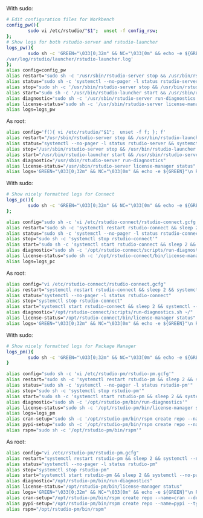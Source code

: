 ## {.tabset}

:::{.card title="Workbench"}

With sudo:

```bash
# Edit configuration files for Workbench
config_pw(){
        sudo vi /etc/rstudio/"$1";  unset -f config_rsw;
};
# Show logs for both rstudio-server and rstudio-launcher
logs_pw(){
        sudo sh -c 'GREEN="\033[0;32m" && NC="\033[0m" && echo -e ${GREEN}"\n Posit Workbench Logs:\n"${NC} && tail -n 15 /var/log/rstudio/rstudio-server/rserver.log && echo -e ${GREEN}"\n Posit Launcher Logs:\n"${NC} && tail -n 15 
/var/log/rstudio/launcher/rstudio-launcher.log'
};
alias config=config_pw
alias restart="sudo sh -c '/usr/sbin/rstudio-server stop && /usr/bin/rstudio-launcher stop && /usr/bin/rstudio-launcher start && /usr/sbin/rstudio-server start && sleep 2 && systemctl --no-pager -l status rstudio-server && systemctl --no-pager -l status rstudio-launcher'"
alias status="sudo sh -c 'systemctl --no-pager -l status rstudio-server && systemctl --no-pager -l status rstudio-launcher'"
alias stop="sudo sh -c '/usr/sbin/rstudio-server stop && /usr/bin/rstudio-launcher stop'"
alias start="sudo sh -c '/usr/bin/rstudio-launcher start && /usr/sbin/rstudio-server start && sleep 2 && systemctl --no-pager -l status rstudio-server && systemctl --no-pager -l status rstudio-launcher'"
alias diagnostic="sudo sh -c '/usr/sbin/rstudio-server run-diagnostics'"
alias license-status="sudo sh -c '/usr/sbin/rstudio-server license-manager status'"
alias logs=logs_pw
```

As root:

```bash
alias config='f(){ vi /etc/rstudio/"$1";  unset -f f; }; f'
alias restart="/usr/sbin/rstudio-server stop && /usr/bin/rstudio-launcher stop && /usr/bin/rstudio-launcher start && /usr/sbin/rstudio-server start && sleep 2 && systemctl --no-pager -l status rstudio-server && systemctl --no-pager -l status rstudio-launcher"
alias status="systemctl --no-pager -l status rstudio-server && systemctl --no-pager -l status rstudio-launcher"
alias stop="/usr/sbin/rstudio-server stop && /usr/bin/rstudio-launcher stop"
alias start="/usr/bin/rstudio-launcher start && /usr/sbin/rstudio-server start && sleep 2 && systemctl --no-pager -l status rstudio-server && systemctl --no-pager -l status rstudio-launcher"
alias diagnostic="/usr/sbin/rstudio-server run-diagnostics"
alias license-status="/usr/sbin/rstudio-server license-manager status"
alias logs='GREEN="\033[0;32m" && NC="\033[0m" && echo -e ${GREEN}"\n Posit Workbench Logs:\n"${NC} && tail -n 15 /var/log/rstudio/rstudio-server/rserver.log && echo -e ${GREEN}"\n Posit Launcher Logs:\n"${NC} && tail -n 15 /var/log/rstudio/launcher/rstudio-launcher.log'
```
:::

:::{.card title="Connect"}
With sudo:

```bash
# Show nicely formatted logs for Connect
logs_pc(){
        sudo sh -c 'GREEN="\033[0;32m" && NC="\033[0m" && echo -e ${GREEN}"\n Posit Connect Logs:\n"${NC} && tail -n 15 /var/log/rstudio/rstudio-connect/rstudio-connect.log'
};

alias config="sudo sh -c 'vi /etc/rstudio-connect/rstudio-connect.gcfg'"
alias restart="sudo sh -c 'systemctl restart rstudio-connect && sleep 2 && systemctl --no-pager -l status rstudio-connect'"
alias status="sudo sh -c 'systemctl --no-pager -l status rstudio-connect'"
alias stop="sudo sh -c 'systemctl stop rstudio-connect'"
alias start="sudo sh -c 'systemctl start rstudio-connect && sleep 2 && systemctl --no-pager -l status rstudio-connect'"
alias diagnostic="sudo sh -c '/opt/rstudio-connect/scripts/run-diagnostics.sh ~/'"
alias license-status="sudo sh -c '/opt/rstudio-connect/bin/license-manager status'"
alias logs=logs_pc
```

As root:

```bash
alias config="vi /etc/rstudio-connect/rstudio-connect.gcfg"
alias restart="systemctl restart rstudio-connect && sleep 2 && systemctl --no-pager -l status rstudio-connect"
alias status="systemctl --no-pager -l status rstudio-connect"
alias stop="systemctl stop rstudio-connect"
alias start="systemctl start rstudio-connect && sleep 2 && systemctl --no-pager -l status rstudio-connect"
alias diagnostic="/opt/rstudio-connect/scripts/run-diagnostics.sh ~/"
alias license-status="/opt/rstudio-connect/bin/license-manager status"
alias logs='GREEN="\033[0;32m" && NC="\033[0m" && echo -e ${GREEN}"\n Posit Connect Logs:\n"${NC} && tail -n 15 /var/log/rstudio/rstudio-connect/rstudio-connect.log'
```
:::

:::{.card title="Package Manager"}
With sudo:

```bash
# Show nicely formatted logs for Package Manager
logs_pm(){
        sudo sh -c 'GREEN="\033[0;32m" && NC="\033[0m" && echo -e ${GREEN}"\n Posit Package Manager Logs:\n"${NC} && tail -n 15 /var/log/rstudio/rstudio-pm/rstudio-pm.log'
}

alias config="sudo sh -c 'vi /etc/rstudio-pm/rstudio-pm.gcfg'"
alias restart="sudo sh -c 'systemctl restart rstudio-pm && sleep 2 && systemctl --no-pager -l status rstudio-pm'"
alias status="sudo sh -c 'systemctl --no-pager -l status rstudio-pm'"
alias stop="sudo sh -c 'systemctl stop rstudio-pm'"
alias start="sudo sh -c 'systemctl start rstudio-pm && sleep 2 && systemctl --no-pager -l status rstudio-pm'"
alias diagnostic="sudo sh -c '/opt/rstudio-pm/bin/run-diagnostics'"
alias license-status="sudo sh -c '/opt/rstudio-pm/bin/license-manager status'"
alias logs=logs_pm
alias cran-setup="sudo sh -c '/opt/rstudio-pm/bin/rspm create repo --name=cran --description=Access-CRAN-packages && /opt/rstudio-pm/bin/rspm subscribe --repo=cran --source=cran && /opt/rstudio-pm/bin/rspm sync --type=cran &'"
alias pypi-setup="sudo sh -c '/opt/rstudio-pm/bin/rspm create repo --name=pypi --type=python --description=Access-PyPI-packages && /opt/rstudio-pm/bin/rspm subscribe --repo=pypi --source=pypi && nohup /opt/rstudio-pm/bin/rspm sync --type=pypi &'"
alias rspm="sudo sh -c '/opt/rstudio-pm/bin/rspm'"
```

As root:

```bash
alias config="vi /etc/rstudio-pm/rstudio-pm.gcfg"
alias restart="systemctl restart rstudio-pm && sleep 2 && systemctl --no-pager -l status rstudio-pm"
alias status="systemctl --no-pager -l status rstudio-pm"
alias stop="systemctl stop rstudio-pm"
alias start="systemctl start rstudio-pm && sleep 2 && systemctl --no-pager -l status rstudio-pm"
alias diagnostic="/opt/rstudio-pm/bin/run-diagnostics"
alias license-status="/opt/rstudio-pm/bin/license-manager status"
alias logs='GREEN="\033[0;32m" && NC="\033[0m" && echo -e ${GREEN}"\n Posit Package Manager Logs:\n"${NC} && tail -n 15 /var/log/rstudio/rstudio-pm/rstudio-pm.log'
alias cran-setup="/opt/rstudio-pm/bin/rspm create repo --name=cran --description='Access CRAN packages' && /opt/rstudio-pm/bin/rspm subscribe --repo=cran --source=cran && /opt/rstudio-pm/bin/rspm sync --type=cran &"
alias pypi-setup="/opt/rstudio-pm/bin/rspm create repo --name=pypi --type=python --description='Access PyPI packages' && /opt/rstudio-pm/bin/rspm subscribe --repo=pypi --source=pypi && nohup /opt/rstudio-pm/bin/rspm sync --type=pypi &"
alias rspm="/opt/rstudio-pm/bin/rspm"
```
:::